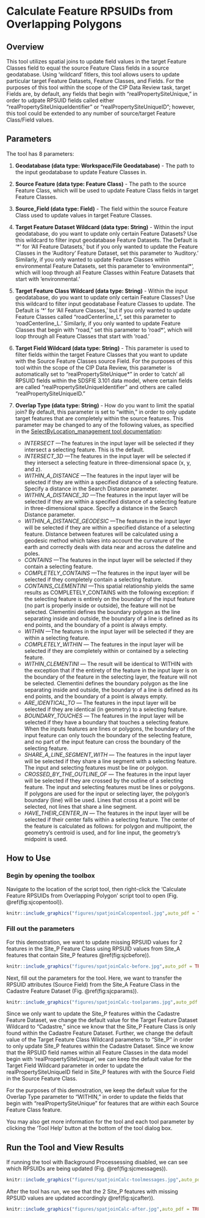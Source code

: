# Calculate Feature RPSUIDs from Overlapping Polygons {#spatjoinCalc}
## Overview
This tool utilizes spatial joins to update field values in the target Feature Classes field to equal the source Feature Class fields in a source geodatabase. Using 'wildcard' fitlers, this tool allows users to update particular target Feature Datasets, Feature Classes, and Fields. For the purposes of this tool within the scope of the CIP Data Review task, target Fields are, by default, any fields that begin with "realPropertySiteUnique," in order to udpate RPSUID fields called either "realPropertySiteUniqueIdentifier" or "realPropertySiteUniqueID"; however, this tool could be extended to any number of source/target Feature Class/Field values.

## Parameters
The tool has 8 parameters:  

1. **Geodatabase (data type: Workspace/File Geodatabase)** - The path to the input geodatabase to update Feature Classes in.

2. **Source Feature  (data type: Feature Class)** - The path to the source Feature Class, which will be used to update Feature Class fields in target Feature Classes.

3. **Source_Field (data type: Field)** - The field within the source Feature Class used to update values in target Feature Classes.

4. **Target Feature Dataset Wildcard (data type: String)** -  Within the input geodatabase, do you want to update only certain Feature Datasets? Use this wildcard to filter input geodatabase Feature Datasets. The Default is '\*' for 'All Feature Datasets,' but if you only wanted to update the Feature Classes in the 'Auditory' Feature Dataset, set this parameter to 'Auditory.' Similarly, if you only wanted to update Feature Classes within environmental Feature Datasets, set this parameter to 'environmental*', which will loop through all Feature Classes within Feature Datasets that start with 'environmental.'

5. **Target Feature Class Wildcard (data type: String)** - Within the input geodatabase, do you want to update only certain Feature Classes? Use this wildcard to filter input geodatabase Feature Classes to update. The Default is '\*' for 'All Feature Classes,' but if you only wanted to update Feature Classes called "roadCenterline_L", set this parameter to 'roadCenterline_L.' Similarly, if you only wanted to update Feature Classes that begin with "road," set this parameter to 'road*', which will loop through all Feature Classes that start with 'road.'

6. **Target Field Wildcard (data type: String)** - This parameter is used to filter fields within the target Feature Classes that you want to update with the Source Feature Classes source Field. For the purposes of this tool within the scope of the CIP Data Review, this parameter is automatically set to "realPropertySiteUnique*" in order to 'catch' all RPSUID fields within the SDSFIE 3.101 data model, where certain fields are called "realPropertySiteUniqueIdentifier" and others are called "realPropertySiteUniqueID."
  
7. **Overlap Type (data type: String)** - How do you want to limit the spatial join? By default, this parameter is set to "within," in order to only update target features that are completely within the source features.  This parameter may be changed to any of the following values, as specified in the [SelectByLocation_management tool documentation](http://desktop.arcgis.com/en/arcmap/latest/tools/data-management-toolbox/select-layer-by-location.htm): 
    + *INTERSECT* —The features in the input layer will be selected if they intersect a selecting feature. This is the default.  
    + *INTERSECT_3D* —The features in the input layer will be selected if they intersect a selecting feature in three-dimensional space (x, y, and z).  
    + *WITHIN_A_DISTANCE* —The features in the input layer will be selected if they are within a specified distance of a selecting feature. Specify a distance in the Search Distance parameter.  
    + *WITHIN_A_DISTANCE_3D* —The features in the input layer will be selected if they are within a specified distance of a selecting feature in three-dimensional space. Specify a distance in the Search Distance parameter.  
    + *WITHIN_A_DISTANCE_GEODESIC* —The features in the input layer will be selected if they are within a specified distance of a selecting feature. Distance between features will be calculated using a geodesic method which takes into account the curvature of the earth and correctly deals with data near and across the dateline and poles.  
    + *CONTAINS* —The features in the input layer will be selected if they contain a selecting feature.  
    + *COMPLETELY_CONTAINS* —The features in the input layer will be selected if they completely contain a selecting feature.  
    + *CONTAINS_CLEMENTINI* —This spatial relationship yields the same results as COMPLETELY_CONTAINS with the following exception: if the selecting feature is entirely on the boundary of the input feature (no part is properly inside or outside), the feature will not be selected. Clementini defines the boundary polygon as the line separating inside and outside, the boundary of a line is defined as its end points, and the boundary of a point is always empty.  
    + *WITHIN* —The features in the input layer will be selected if they are within a selecting feature.  
    + *COMPLETELY_WITHIN* — The features in the input layer will be selected if they are completely within or contained by a selecting feature.  
    + *WITHIN_CLEMENTINI* — The result will be identical to WITHIN with the exception that if the entirety of the feature in the input layer is on the boundary of the feature in the selecting layer, the feature will not be selected. Clementini defines the boundary polygon as the line separating inside and outside, the boundary of a line is defined as its end points, and the boundary of a point is always empty.  
    + *ARE_IDENTICAL_TO* — The features in the input layer will be selected if they are identical (in geometry) to a selecting feature.  
    + *BOUNDARY_TOUCHES* — The features in the input layer will be selected if they have a boundary that touches a selecting feature. When the inputs features are lines or polygons, the boundary of the input feature can only touch the boundary of the selecting feature, and no part of the input feature can cross the boundary of the selecting feature.  
    + *SHARE_A_LINE_SEGMENT_WITH* — The features in the input layer will be selected if they share a line segment with a selecting feature. The input and selecting features must be line or polygon.  
    + *CROSSED_BY_THE_OUTLINE_OF* — The features in the input layer will be selected if they are crossed by the outline of a selecting feature. The input and selecting features must be lines or polygons. If polygons are used for the input or selecting layer, the polygon's boundary (line) will be used. Lines that cross at a point will be selected, not lines that share a line segment.  
    + *HAVE_THEIR_CENTER_IN* — The features in the input layer will be selected if their center falls within a selecting feature. The center of the feature is calculated as follows: for polygon and multipoint, the geometry's centroid is used, and for line input, the geometry's midpoint is used.  
 

## How to Use
### Begin by opening the toolbox  
Navigate to the location of the script tool, then right-click the 'Calculate Feature RPSUIDs from Overlapping Polygon' script tool to open (Fig. \@ref(fig:sjcopentool)).

```r
knitr::include_graphics("figures/spatjoinCalcopentool.jpg",auto_pdf = TRUE)
```


###  Fill out the parameters 
For this demostration, we want to update missing RPSUID values for 2 features in the Site_P Feature Class using RPSUID values from Site_A features that contain Site_P features \@ref(fig:sjcbefore)).

```r
knitr::include_graphics("figures/spatjoinCalc-before.jpg",auto_pdf = TRUE)
```


Next, fill out the parameters for the tool. Here, we want to transfer the RPSUID attributes (Source Field) from the Site_A Feature Class in the Cadastre Feature Dataset (Fig. \@ref(fig:sjcparams)).


```r
knitr::include_graphics("figures/spatjoinCalc-toolparams.jpg",auto_pdf = TRUE)
```

Since we only want to update the Site_P features within the Cadastre Feature Dataset, we change the default value for the Target Feature Dataset Wildcard to "Cadastre," since we know that the Site_P Feature Class is only found within the Cadastre Feature Dataset. Further, we change the default value of the Target Feature Class Wildcard parameters to "Site_P" in order to only update Site_P features within the Cadastre Dataset. Since we know that the RPSUID field names within all Feature Classes in the data model begin with 'realPropertySiteUnique', we can keep the default value for the Target Field Wildcard parameter in order to update the realPropertySiteUniqueID field in Site_P features with with the Source Field in the Source Feature Class. 

For the purposes of this demostration, we keep the default value for the Overlap Type parameter to "WITHIN," in order to update the fields that begin with "realPropertySiteUnique" for features that are *within* each Source Feature Class feature.

You may also get more information for the tool and each tool parameter by clicking the 'Tool Help' button at the bottom of the tool dialog box.  

## Run the Tool and View Results
If running the tool with Background Processessing disabled, we can see which RPSUIDs are being updated (Fig. \@ref(fig:sjcmessages)).

```r
knitr::include_graphics("figures/spatjoinCalc-toolmessages.jpg",auto_pdf = TRUE)
```


After the tool has run, we see that the 2 Site_P features with missing RPSUID values are updated accordingly \@ref(fig:sjcafter)).
```r
knitr::include_graphics("figures/spatjoinCalc-after.jpg",auto_pdf = TRUE)
```


